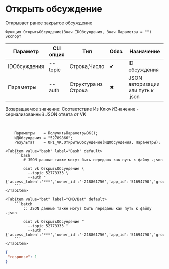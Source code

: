 ﻿---
sidebar_position: 3
---


# Открыть обсуждение
 Открывает ранее закрытое обсуждение



`Функция ОткрытьОбсуждение(Знач IDОбсуждения, Знач Параметры = "") Экспорт`

  | Параметр | CLI опция | Тип | Обяз. | Назначение |
  |-|-|-|-|-|
  | IDОбсуждения | --topic | Строка,Число | &#x2714; | ID обсуждения |
  | Параметры | --auth | Структура из Строка | &#x2716; | JSON авторизации или путь к .json |

  
  Возвращаемое значение:   Соответствие Из КлючИЗначение - сериализованный JSON ответа от VK

<br/>




```bsl title="Пример использования для 1С:Предприятие/OneScript"
    Параметры    = ПолучитьПараметрыВК();
    ИДОбсуждения = "52789866";
    Результат    = OPI_VK.ОткрытьОбсуждение(ИДОбсуждения, Параметры);
```
    

 <Tabs>
  
    <TabItem value="bash" label="Bash" default>
        ```bash
            # JSON данные также могут быть переданы как путь к файлу .json
            
            oint vk ОткрытьОбсуждение \
              --topic 52773333 \
              --auth "{'access_token':'***','owner_id':'-218861756','app_id':'51694790','group_id':'218861756'}"
        ```
    </TabItem>
  
    <TabItem value="bat" label="CMD/Bat" default>
        ```batch
            :: JSON данные также могут быть переданы как путь к файлу .json
            
            oint vk ОткрытьОбсуждение ^
              --topic 52773333 ^
              --auth "{'access_token':'***','owner_id':'-218861756','app_id':'51694790','group_id':'218861756'}"
        ```
    </TabItem>
</Tabs>


```json title="Результат"
{
 "response": 1
}
```
